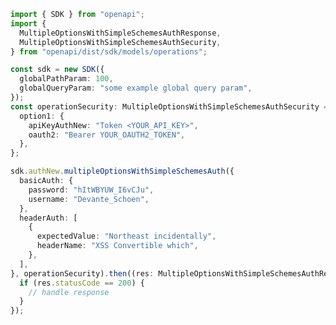 ```typescript showLineNumbers copy filename="Multiple Options With Simple Schemes Auth usage example"
import { SDK } from "openapi";
import {
  MultipleOptionsWithSimpleSchemesAuthResponse,
  MultipleOptionsWithSimpleSchemesAuthSecurity,
} from "openapi/dist/sdk/models/operations";

const sdk = new SDK({
  globalPathParam: 100,
  globalQueryParam: "some example global query param",
});
const operationSecurity: MultipleOptionsWithSimpleSchemesAuthSecurity = {
  option1: {
    apiKeyAuthNew: "Token <YOUR_API_KEY>",
    oauth2: "Bearer YOUR_OAUTH2_TOKEN",
  },
};

sdk.authNew.multipleOptionsWithSimpleSchemesAuth({
  basicAuth: {
    password: "hItWBYUW_I6vCJu",
    username: "Devante_Schoen",
  },
  headerAuth: [
    {
      expectedValue: "Northeast incidentally",
      headerName: "XSS Convertible which",
    },
  ],
}, operationSecurity).then((res: MultipleOptionsWithSimpleSchemesAuthResponse) => {
  if (res.statusCode == 200) {
    // handle response
  }
});
```
